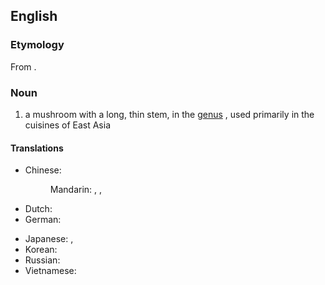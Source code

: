 ==English==
{{wikipedia|Enokitake}}

===Etymology===
From {{etyl|ja|en}} {{term|えのき茸|tr=enokitake|lang=ja}}.

===Noun===
{{en-noun|head=[[enoki]] [[mushroom]]}}

# a mushroom with a long, thin stem, in the [[genus]] {{taxlink|Flammulina|genus}}, used primarily in the cuisines of East Asia

====Translations====
{{trans-top|mushroom of ''Flammulina''}}
* Chinese:
*: Mandarin: {{t+|cmn|金針菇|sc=Hani}}, {{t+|cmn|金针菇|tr=jīnzhēngū|sc=Hani}}, {{t|cmn|Опёнок зимний|tr=jīngū|alt=金菇|sc=Hani}}
* Dutch: {{t|nl|fluweelpootje|n}}
* German: {{t+|de|Samtfußrübling|m}}
{{trans-mid}}
* Japanese: {{t|ja|えのき茸|tr=enokitake}}, {{t|ja|滑茸|tr=なめたけ, nametake|sc=Jpan}}
* Korean: {{t|ko|팽이버섯}}
* Russian: {{t|ru|эно́ки|m|sc=Cyrl}}
* Vietnamese: {{t|vi|nấm kim châm}}
{{trans-bottom}}